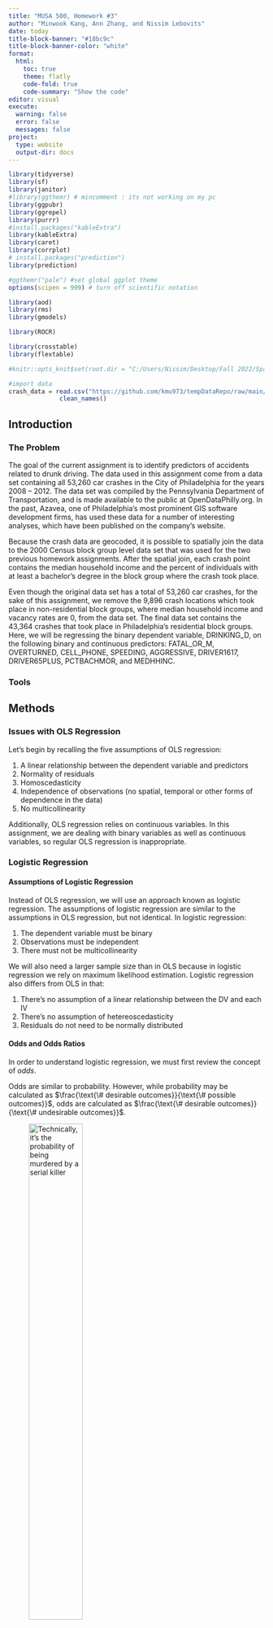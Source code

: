 ```yaml
---
title: "MUSA 500, Homework #3"
author: "Minwook Kang, Ann Zhang, and Nissim Lebovits"
date: today
title-block-banner: "#18bc9c"
title-block-banner-color: "white"
format: 
  html:
    toc: true
    theme: flatly
    code-fold: true
    code-summary: "Show the code"
editor: visual
execute:
  warning: false
  error: false
  messages: false
project:
  type: website
  output-dir: docs
---
```


```r
library(tidyverse)
library(sf)
library(janitor)
#library(ggthemr) # mincomment : its not working on my pc
library(ggpubr)
library(ggrepel)
library(purrr)
#install.packages("kableExtra")
library(kableExtra)
library(caret)
library(corrplot)
# install.packages("prediction")
library(prediction)

#ggthemr("pale") #set global ggplot theme
options(scipen = 999) # turn off scientific notation

library(aod)
library(rms)
library(gmodels)

library(ROCR)

library(crosstable)
library(flextable)

#knitr::opts_knit$set(root.dir = "C:/Users/Nissim/Desktop/Fall 2022/Spat Stats/Homeworks/musa-500-hmwk-3")

#import data
crash_data = read.csv("https://github.com/kmu973/tempDataRepo/raw/main/Logistic%20Regression%20Data.csv") |>
              clean_names()


```

## Introduction

### The Problem

The goal of the current assignment is to identify predictors of accidents related to drunk driving. The data used in this assignment come from a data set containing all 53,260 car crashes in the City of Philadelphia for the years 2008 -- 2012. The data set was compiled by the Pennsylvania Department of Transportation, and is made available to the public at OpenDataPhilly.org. In the past, Azavea, one of Philadelphia's most prominent GIS software development firms, has used these data for a number of interesting analyses, which have been published on the company's website.

Because the crash data are geocoded, it is possible to spatially join the data to the 2000 Census block group level data set that was used for the two previous homework assignments. After the spatial join, each crash point contains the median household income and the percent of individuals with at least a bachelor's degree in the block group where the crash took place.

Even though the original data set has a total of 53,260 car crashes, for the sake of this assignment, we remove the 9,896 crash locations which took place in non-residential block groups, where median household income and vacancy rates are 0, from the data set. The final data set contains the 43,364 crashes that took place in Philadelphia's residential block groups. Here, we will be regressing the binary dependent variable, DRINKING_D, on the following binary and continuous predictors: FATAL_OR_M, OVERTURNED, CELL_PHONE, SPEEDING, AGGRESSIVE, DRIVER1617, DRIVER65PLUS, PCTBACHMOR, and MEDHHINC.

### Tools

## Methods

### Issues with OLS Regression

Let's begin by recalling the five assumptions of OLS regression:

1.  A linear relationship between the dependent variable and predictors
2.  Normality of residuals
3.  Homoscedasticity
4.  Independence of observations (no spatial, temporal or other forms of dependence in the data)
5.  No multicollinearity

Additionally, OLS regression relies on continuous variables. In this assignment, we are dealing with binary variables as well as continuous variables, so regular OLS regression is inappropriate.

### Logistic Regression

#### Assumptions of Logistic Regression

Instead of OLS regression, we will use an approach known as logistic regression. The assumptions of logistic regression are similar to the assumptions in OLS regression, but not identical. In logistic regression:

1.  The dependent variable must be binary
2.  Observations must be independent
3.  There must not be multicollinearity

We will also need a larger sample size than in OLS because in logistic regression we rely on maximum likelihood estimation. Logistic regression also differs from OLS in that:

1.  There's no assumption of a linear relationship between the DV and each IV
2.  There's no assumption of hetereoscedasticity
3.  Residuals do not need to be normally distributed

#### Odds and Odds Ratios

In order to understand logistic regression, we must first review the concept of *odds*.

Odds are similar to probability. However, while probability may be calculated as $\frac{\text{\# desirable outcomes}}{\text{\# possible outcomes}}$, odds are calculated as $\frac{\text{\# desirable outcomes}}{\text{\# undesirable outcomes}}$.

![Technically, it's the *probability* of being murdered by a serial killer](https://www.smbc-comics.com/comics/1482164544-20161219.png){width="50%"}

The log odds that $Y = 1$ (or the *logit*) are simply $ln(Odds(Y = 1))$. In other words, if $Y$ is our dependent variable and $X$ is our independent variable, a 1-unit increase in $X$ means that the odds that $Y=1$ go up by $e^\text{ln(Odds(Y = 1))}$.

The *odds ratio* is the ratio of the odds of one outcome for our binary dependent variable versus the other possible outcome, or $\frac{\text{Odds(Y=1)}}{\text{Odds(Y=0)}}$. It can also be calculated by exponentiating the coefficient of the independent variable in question. The odds ratio indicates how much more likely we are to see $Y=1$ than $Y=0$, e.g., an odds ratio of 3 means that it is 3 times more likely that $Y=1$ than that $Y=0$.[^1] Rather than looking at the estimated $\beta$ coefficients, most statisticians prefer to look at odds ratios

[^1]: Sperandei S. Understanding logistic regression analysis. Biochem Med (Zagreb). 2014 Feb 15;24(1):12-8. doi: 10.11613/BM.2014.003. PMID: 24627710; PMCID: PMC3936971.

#### Equation for the Logistic Regression and Multivariate Logistic Regression

For logistic regression with a single predictor, the equation is $$ln(\frac{p}{1-p}) = \beta_0 + \beta_1X_1 + \epsilon$$

where $p = P(Y=1)$,

$\frac{p}{1-p}$ are the odds,

and $ln(\frac{p}{1-p})$ are the log odds, or logit.

Solving algebraically, we come to the *inverse logit* or *logistic* function for logistic regression with one variable: $$p = \frac{e^{\beta_0+\beta_1X_1}}{1+e^{\beta_0+\beta_1X_1}} = \frac{1}{1+e^{-\beta_0-\beta_1X_1}}$$

For multivariate logistic regression with $n$ predictors, that equation becomes $$p = \frac{e^{\beta_0+\beta_1X_1+\beta_2X_2+...+\beta_nX_n}}{1+e^{\beta_0+\beta_1X_1+\beta_2X_2+...+\beta_nX_n}}$$

### Interpretation and Hypotheses for Each Predictor

As explained above, we can say that $e^{\beta_1}$ is the extent to which the odds of $Y=1$ change as the predictor (i.e., Population) increases by 1 unit. So, when $e^{\beta_1} = 1.001$, 1.001 is the extent to which the odds that $Y=1$ go up as the independent variable $X$ increases by 1 unit. If we want to examine the extent to which the odds that $Y=1$ change as X increases by 100 units, we can simply raise $e$ to $100*\beta_1$, so $e^{100*\beta_1}$. If $\beta_1 < 0$, we would say that the odds that $Y=1$ *decrease* by a factor of $e^{\beta_1}$ as X *increases* by 1 unit. If $\beta_1 = 0$, then the predictor has *no effect* on the dependent variable.

For each predictor $X_i$:

-   $H_0:\beta_i = 0 \hspace{1mm} (OR_i = 1)$
-   $H_a:\beta_i \neq 0 \hspace{1mm} (OR_i \neq 1)$

Within the context of logistic regression, the z-score is equal to $\frac{\hat{\beta_i}}{\sigma\hat{\beta_i}}$, which is normally distributed. This is also sometimes known as the *Wald statistic*, and yields a p-value for each term in the regression using the standard normal (z) tables and in the R output.

### Assessing Quality of Model Fit

With logistic regression, it is possible to calculate an $R^2$ value and, generally speaking, the higher the $R^2$, the better. However, this value is rarely used, as it cannot be interpreted as the percent of variance that is explained by the model.

Instead, we can use the Akaike Information Criterion to compare models. The AIC estimates prediction error, and therefore the quality of our model, and includes a penality that "is an increasing function of the number of estimated parameters".[^2] When comparing multiple models, "the one with the minimum AIC value assures a good balance of goodness of fit and complexity".[^3]

[^2]: https://en.wikipedia.org/wiki/Akaike_information_criterion

[^3]: https://www.sciencedirect.com/topics/social-sciences/akaike-information-criterion

Finally, in assessing the quality of our model, we can consider *specificity*, *sensitivity*, and the *misclassification rate*.

Sensitivity (also called the true positive rate) measures the proportion of actual positives which are correctly identified as such (e.g., the percentage of sick people who are correctly identified as having the condition), and is complementary to the false negative rate. Specificity (also called the true negative rate) measures the proportion of negatives which are correctly identified as such (e.g., the percentage of healthy people who are correctly identified as not having the condition), and is complementary to the false positive rate. The misclassification rate is the proportion of the sum of false positives and false negatives out of the total number of observations in the sample.

![False positives are dangerous, folks](https://www.smbc-comics.com/comics/1468070206-20160709.png){width="50%"}

A simple way of assessing model quality is to determine a cut-off value for the fitted values $\hat{y_i}$, which is equal to P(Y = 1) at each observation $i$. When the model performs well, observations where $Y = 1$ will have higher values of $\hat{y_i}$, and observations where $Y = 0$ will have lower values of $\hat{y_i}$. We can set a cut-off value, ranging between 0 and 1, for what constitutes a "high" versus a "low" value based on the distribution of our data. In practice, most statisticians use multiple values, e.g., 0.1, 0.2, 0.3 ... 0.7.

Ideally, we want to choose a cut-off value that will optimize sensitivity and specificity. Typically, we want to see a high true positive rate and a low false positive rate, although, depending on the specific case, it may be more important to minimize the false positive rate than to maximize the true positive rate, or vice versa. To this end, we can plot the true positive rate (sensitivity) against the false positive rate (specificity), as in Figure 1[^4]. This is known an ROC curve, and it offers us a few different options for identifying out probability cut-off:

[^4]: Source: https://en.wikipedia.org/wiki/Receiver_operating_characteristic

1.  The *Youden Index* is a cut-off for which the sum of sensitivity plus specificity is maximized
2.  A cut-off for which the ROC curve has the minimum distance from the upper left corner of the graph, i.e., the point at which specificy = 1 and sensitivity = 1 (this can be implemented in R)

In this assignment, we will be selecting our cut-off by taking the second approach and minimizing the distance of the curve from the upper left corner of the graph.

![Figure 1: ROC Curve Example](https://raw.githubusercontent.com/nlebovits/musa-500-hmwk-3/main/Roc_curve.svg){width="50%"}

If we calculate the area under our ROC curve (the AUC), we can measure the prediction accuracy of the model. It is effectively the probability that the model correctly ranks two randomly selected observations where one has $Y = 1$ and the other has $Y = 0$, i.e., the probability that the $\hat{y}$ for the observation where one has $Y = 1$ is higher than the $\hat{y}$ where $Y = 0$. Higher AUCs mean that we can find a cut-off value for which both sensitivity and specificity are relatively high. The AUC varies from 0.5 to 1, and roughly correspond to the following accuracy levels:

-   .9 to 1.0 = excellent
-   .8 to .9 = good
-   .7 to .8 = fair (some statisticians say that any value \> .7 is good)
-   .6 to .7 = poor
-   .5 to .6 = fail

### Exploratory Analysis Prior to Regression

Prior to running our regression model, we will run cross tabulations between the dependent variable DRINKING_D and each of the *binary* predictors (FATAL_OR_M, OVERTURNED, CELL_PHONE, SPEEDING, AGGRESSIVE, DRIVER1617, DRIVER65PLUS). A cross tabulation will show us the proportional distribution of the variables. More importantly for our purposes, we can use a Chi-squared test to examine the association between the DV and each individual predictor variable. Here, the p-value is calculated based on the $\chi^2$ value and the degrees of freedom. If p \< 0.05, then the relationship between the dependent variable and the given predictor is significant. If we have a high $\chi^2$ and a p-value \< 0.05, we can therefore reject $H_0$, that the proportion of fatalities for crashes in which our predictor = 1 *is* the same as the proportion of fatalities for crashes in which our predictor = 0, in favor of $H_a$, that the proportion of fatalities for crashes in which our predictor = 1 is *not* the same as the proportion of fatalities for crashes in which our predictor = 0. This suggests a relationship between the variables.

Additionally, we can compare the means of the *continuous* predictors in our model (PCTBACHMOR and MEDHHINC) by looking at independent sample t-tests. Here, $H_0$ is that the average values for our continuous predictor variable are *the same* for crashes that involve drunk drivers and crashes that don't. $H_a$ is that the average values for our continuous predictor variable are *different* for crashes that involve drunk drivers and crashes that don't. As before, a high value of the t-statistic, and a p-value lower than 0.05 suggest that there's evidence to reject the null hypothesis in favor of the alternative.

## Results

### Findings from Exploratory Analysis

#### Distribution of Dependent Variable

To begin our data exploration, we'll consider the distribution of our dependent variable. As we can see, from our prop table, crashes in which the driver were drunk account for only 5.7% of all 43,364 crashes between 2008 and 2012.

```r

drinking_d_table = table(crash_data$drinking_d)

DV_table <- left_join(as.data.frame(drinking_d_table), as.data.frame(prop.table(drinking_d_table)), by = "Var1") %>%
  mutate(Var1 = case_when(Var1 == 0 ~ "Non-drunk",
                          Var1 == 1 ~ "Drunk"),
         Freq.y = round(Freq.y, 3))

kable(DV_table, caption = "<center><span style='font-size:14px; color:black; font-family: Arial'>Table 2-1-1. Tabulation of the Dependent Variable</span></center>",
      col.names = c("Driver Status", "Count", "Proportion"), align = "c") %>% 
    kable_minimal(full_width = T, html_font = "Arial", font_size = 14) %>%
    row_spec(0:2, extra_css = "line-height: 30px")

```

#### Cross-Tabulations with Binary Predictors

Next, we'll look at the cross-tabulations of our dependent variable with each of the binary predictors to evaluate whether the Chi-squared test indicates a statistically significant relationship.

```r
#| tbl-cap: "Cross-Tabulations"
#| column: screen-inset-shaded
#| layout-nrow: 4

crosstable(crash_data, fatal_or_m, by = drinking_d, funs = "mean", test = TRUE) %>% 
  as_flextable()

crosstable(crash_data, overturned, by = drinking_d, funs = "mean", test = TRUE) %>% 
  as_flextable()

crosstable(crash_data, cell_phone, by = drinking_d, funs = "mean", test = TRUE) %>% 
  as_flextable()

crosstable(crash_data, speeding, by = drinking_d, funs = "mean", test = TRUE) %>% 
  as_flextable()

crosstable(crash_data, aggressive, by = drinking_d, funs = "mean", test = TRUE) %>% 
  as_flextable()

crosstable(crash_data, driver1617, by = drinking_d, funs = "mean", test = TRUE) %>% 
  as_flextable()

crosstable(crash_data, driver65plus, by = drinking_d, funs = "mean", test = TRUE) %>% 
  as_flextable()

#CrossTable(crash_data$fatal_or_m, crash_data$drinking_d, prop.r = FALSE, prop.t = FALSE, prop.chisq = FALSE, chisq = TRUE)

#CrossTable(crash_data$overturned, crash_data$drinking_d, prop.r = FALSE, prop.t = FALSE, prop.chisq = FALSE, chisq = TRUE)

#CrossTable(crash_data$cell_phone, crash_data$drinking_d, prop.r = FALSE, prop.t = FALSE, prop.chisq = FALSE, chisq = TRUE)

#CrossTable(crash_data$speeding, crash_data$drinking_d, prop.r = FALSE, prop.t = FALSE, prop.chisq = FALSE, chisq = TRUE)

#CrossTable(crash_data$aggressive, crash_data$drinking_d, prop.r = FALSE, prop.t = FALSE, prop.chisq = FALSE, chisq = TRUE)

#CrossTable(crash_data$driver1617, crash_data$drinking_d, prop.r = FALSE, prop.t = FALSE, prop.chisq = FALSE, chisq = TRUE)

#CrossTable(crash_data$driver65plus, crash_data$drinking_d, prop.r = FALSE, prop.t = FALSE, prop.chisq = FALSE, chisq = TRUE)
```

As we can see based on these cross-tabulations, the Chi-squared test shows a high $\chi^2$ and a p-value \< 0.05 for the dependent variable and each of the binary predictors except for CELL_PHONE. For all variables except for CELL_PHONE, then, we can reject $H_0$, which, as we stated before, states that there is that the probability of a crash involving a drunk driver is no different whether our predictor = 1 or = 0. In other words, we can reject the hypothesis that there is *no* relationship between the dependent variable and all of the predictors *other than CELL_PHONE*.

#### Comparing Means of Continuous Variables

    iii. Present the means of the continuous predictors for both values of the dependent variable (table on p. 5). 1. In the table, add an extra column which presents the results of the independent samples t-test (you may present the p-value only, or the t-statistic, the degrees of freedom and the p-value).

```r
means = c(tapply(crash_data$pctbachmor, crash_data$drinking_d, mean), tapply(crash_data$medhhinc, crash_data$drinking_d, mean))
sds = c(tapply(crash_data$pctbachmor, crash_data$drinking_d, sd), tapply(crash_data$medhhinc, crash_data$drinking_d, sd))

contvars_df = as.data.frame(rbind(means, sds)) 

colnames(contvars_df) = c("PCTBACHMOR 0", "PCTBACHMOR 1", "MEDHHINC 0", "MEDHHINC 1")

contvars_df
```

#### T-Tests for Continuous Predictors

Discuss whether the t-test shows that there is a significant association between the dependent variable and each of the continuous predictors (i.e., can you reject the Null Hypothesis?).

```r
#| column: screen-inset-shaded
#| layout-nrow: 1
t.test(crash_data$pctbachmor~crash_data$drinking_d)
t.test(crash_data$medhhinc~crash_data$drinking_d)
```

### Assumptions of Logistic Regression

-   Recalling from Method Section that there are three main assumptions for logistic regressions: 1) binary dependent variable, 2) independent observations, and 3) no severe multicollinearity. The dependent variable, DRINKING_D (whether drivers were drunk or not drunk) was binary, and the observations of each recorded car accident are independent of each other.

-   Multicollinearity usually refers to the situation when two or more predictors (explanatory variables) are strongly correlated with each other (r \> 0.9 or r \< -0.9), which signals a redundancy in including both predictors (in other words, adding the second one does not help improve the predictive power of the model). In the case of multicollinearity, we usually leave one predictor and take out the rest that are strongly correlated with that one predictor.

-   To test the third assumption, whether there is multicollinearity between all predictors (both binary and continuous), we used the Pearson correlations and results are shown below in the form of matrix. Note that since Pearson is usually run based on the assumption of continuous (not categorical) variables, there are potential limitations of using Pearson correlations to measure the association between binary predictors, since Pearson cannot determine non-linear relationships.

```r

#3-a multicollinearlity test

correlation <- crash_data[c(4:10, 12:13)]
cor(correlation, method = "pearson")

mc_test <- cor(correlation,use="pairwise.complete.obs")
corrplot(mc_test, method = "square",type = "lower",tl.cex = 0.5)

```

-   Although **MEDHHINC** (the median household income) and **PCTBACHMOR** (percentage of bachelor degree in the census tract where accident happened) having relatively higher correlation (r = 0.477 \< 0.9, which does not qualify for multicollinearity), the correlation matrix indicates no severe multicollinearity across all predictors (all r satisfies -0.9 \< r \< 0.9, showing non-multicollinearity).

### Logistic Regression Results

-   The results of logistic regression with all predictors is shown below. All predictors, except for **CELL_PHONE** (whether drivers were using cell-phones) and **PCTBACHMOR** (percentage of bachelor degree in the census tract where accident happened), are statistically significantly associated with **drinking_d** (whether drivers were drunk).

```r

#3-a 

logit <- glm(drinking_d ~ fatal_or_m + overturned + cell_phone + speeding + aggressive + driver1617 + driver65plus
             + pctbachmor + medhhinc, data = crash_data, family = "binomial")
summary(logit)

```

The following table indicates the odds ratio for each predictor. Odds is usually calculated as $# of desirable outcomes/# of undesirable outcomes$. For all statistically significant predictors, if the OR (Odds Ratio) value is higher than 0 (i.e.,**fatal_or_m**, **overturned**, **cell_phone**, **speeding**, and **medhhinc**  ), 1 unit increase in each predictor corresponds to a increase in the odds of the driver being drunk when accident happens; if the OR (Odds Ratio) value is lower than 0 (i.e.,**aggressive**, **driver1617**, **driver65plus**, and **pctbachmor**), 1 unit increase in each predictor corresponds to a increase in the odds of the driver being drunk when accident happens. 


```{exp(cbind(OR = coef(logit), confint(logit)))}

logitoutput <- summary(logit)
logitcoeffs <- logitoutput$coefficients
logitcoeffs

or_ci <- exp(cbind(OR = coef(logit), confint(logit)))

finallogitoutput <- cbind(logitcoeffs, or_ci)
finallogitoutput

```


    1.  Interpret the results. Be sure to comment on whether each predictor is significant, and interpret the odds ratio for each predictor.


-   

    1.  Using the table on page 7, present the specificity, sensitivity and the misclassification rates for the different probability cut-offs. Indicate the cut-offs which yield the lowest/highest misclassification rates.

```r
#| tbl-cap: "Cross-Tabulations, Fit Binary"
#| column: screen-inset-shaded
#| layout-nrow: 4

fit <- logit$fitted.values

fit.binary = (fit>=0.02)
CrossTable(fit.binary, crash_data$drinking_d, prop.r = FALSE, prop.t = FALSE, prop.chisq = FALSE)

fit.binary = (fit>=0.03)
CrossTable(fit.binary, crash_data$drinking_d, prop.r = FALSE, prop.t = FALSE, prop.chisq = FALSE)

fit.binary = (fit>=0.05)
CrossTable(fit.binary, crash_data$drinking_d, prop.r = FALSE, prop.t = FALSE, prop.chisq = FALSE)

fit.binary = (fit>=0.07)
CrossTable(fit.binary, crash_data$drinking_d, prop.r = FALSE, prop.t = FALSE, prop.chisq = FALSE)

fit.binary = (fit>=0.08)
CrossTable(fit.binary, crash_data$drinking_d, prop.r = FALSE, prop.t = FALSE, prop.chisq = FALSE)

fit.binary = (fit>=0.09)
CrossTable(fit.binary, crash_data$drinking_d, prop.r = FALSE, prop.t = FALSE, prop.chisq = FALSE)

fit.binary = (fit>=0.1)
CrossTable(fit.binary, crash_data$drinking_d, prop.r = FALSE, prop.t = FALSE, prop.chisq = FALSE)

fit.binary = (fit>=0.15)
CrossTable(fit.binary, crash_data$drinking_d, prop.r = FALSE, prop.t = FALSE, prop.chisq = FALSE)

fit.binary = (fit>=0.2)
CrossTable(fit.binary, crash_data$drinking_d, prop.r = FALSE, prop.t = FALSE, prop.chisq = FALSE)

fit.binary = (fit>=0.5)
CrossTable(fit.binary, crash_data$drinking_d, prop.r = FALSE, prop.t = FALSE, prop.chisq = FALSE)

```

-   

    iii. Present the ROC curve and comment on the optimal cut-off rate that was selected by minimizing the distance from the upper left corner of the ROC curve.

1.  Compare this cut-off rate with the optimal rate in 3.c.ii above

<!-- -->

a.  Keep in mind that in 3.c.ii, we're looking at minimum mis-classification rates, and here, we're looking at simultaneously minimizing both sensitivity and specificity.

```r

#3-a 

a <- cbind(crash_data$drinking_d, fit)
colnames(a) <- c("labels", "predictions")
head(a)
roc <- as.data.frame(a)
pred <- ROCR::prediction(roc$predictions, roc$labels)
roc.perf = performance(pred, measure = "tpr", x.measure = "fpr")
plot(roc.perf)
abline(a = 0, b = 1)


```

```r

#3-a 

opt.cut = function(perf, pred){
  cut.ind = mapply(FUN=function(x, y, p){
    d = (x - 0)^2 + (y-1)^2
    ind = which(d == min(d))
    c(sensitivity = y[[ind]], specificity = 1-x[[ind]], 
      cutoff = p[[ind]])
  }, perf@x.values, perf@y.values, pred@cutoffs)
}

print(opt.cut(roc.perf, pred))

```

-   

    iv. Also present and comment on the area under the ROC curve. What does it tell us about our model?

```r

#3-a 

auc.perf = performance(pred, measure ="auc")
auc.perf@y.values

```

-   

    v.  Finally, present the results of the logistic regression with the binary predictors only (i.e., without PCTBACHMOR and MEDHHINC). 1. Compare the results of this regression with the results of the first regression: are there any predictors which are significant in the new model which weren't significant in the original one, or vice versa?

```r

#3-a 

logit2 <- glm(drinking_d ~ fatal_or_m + overturned + cell_phone + speeding + aggressive + driver1617 + driver65plus
            , data = crash_data, family = "binomial")

summary(logit2)

exp(cbind(OR = coef(logit2), confint(logit2)))

logitoutput2 <- summary(logit2)
logitcoeffs2 <- logitoutput2$coefficients
logitcoeffs2

or_ci2 <- exp(cbind(OR = coef(logit2), confint(logit2)))

finallogitoutput2 <- cbind(logitcoeffs2, or_ci2)
finallogitoutput2

```

2.  Be sure to also present the Akaike Information Criterion (AIC) for both models and indicate which model is better.

```r

AIC(logit, logit2)

```

Similar to OLS, we can do cross-validation to determine a quality of the model. See following links for more information: K-Fold cross-validation in R: https://www.r-bloggers.com/evaluating-logistic-regression-models/ More on cross-validation in R: https://www.r-bloggers.com/predicting-creditability-using-logistic-regression-in-r-cross-validating-the-classifier-part-2-2/

## Discussion

-   

    a)  In a couple sentences, recap what you did in the paper, and your findings.

-   

    i.  Which variables are strong predictors of crashes that involve drunk driving? Which variables aren't associated with the dependent variable?

-   

    ii. Are the results surprising? Discuss, and mention whether the variables you expect to be significant actually are significant, and if so, whether the relationships with the dependent variable are in the direction you would expect.

-   

    iii. Is logistic regression appropriate here? In other words, would the modeling rare events methods proposed by Paul Allison be more appropriate here?

-   

    1.  Hint: look at the \# and % of cases with values of '1' for the dependent variable.

-   

    b)  What are some limitations of the analysis? Discuss.

### Recap

### Limitations

